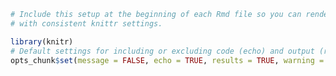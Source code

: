 
```r
# Include this setup at the beginning of each Rmd file so you can render individual chapters and the whole document
# with consistent knittr settings.

library(knitr)
# Default settings for including or excluding code (echo) and output (results).
opts_chunk$set(message = FALSE, echo = TRUE, results = TRUE, warning = FALSE)
```